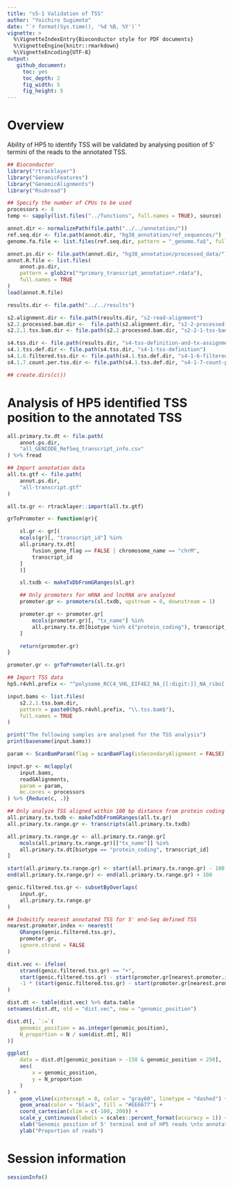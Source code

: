 ```yaml
---
title: "s5-1 Validation of TSS"
author: "Yoichiro Sugimoto"
date: "`r format(Sys.time(), '%d %B, %Y')`"
vignette: >
  %\VignetteIndexEntry{Bioconductor style for PDF documents}
  %\VignetteEngine{knitr::rmarkdown}
  %\VignetteEncoding{UTF-8}
output:
   github_document:
     toc: yes
     toc_depth: 2
     fig_width: 5
     fig_height: 5
---
```



# Overview


Ability of HP5 to identify TSS will be validated by analysing position of 5' termini of the reads to the annotated TSS.


```r

## Bioconductor
library("rtracklayer")
library("GenomicFeatures")
library("GenomicAlignments")
library("Rsubread")

## Specify the number of CPUs to be used
processors <- 8
temp <- sapply(list.files("../functions", full.names = TRUE), source)

annot.dir <- normalizePath(file.path("../../annotation/"))
ref.seq.dir <- file.path(annot.dir, "hg38_annotation/ref_sequences/")
genome.fa.file <- list.files(ref.seq.dir, pattern = "_genome.fa$", full.names = TRUE)

annot.ps.dir <- file.path(annot.dir, "hg38_annotation/processed_data/")
annot.R.file <- list.files(
    annot.ps.dir,
    pattern = glob2rx("*primary_transcript_annotation*.rdata"),
    full.names = TRUE
)
load(annot.R.file)

results.dir <- file.path("../../results")

s2.alignment.dir <- file.path(results.dir, "s2-read-alignment")
s2.2.processed.bam.dir <-  file.path(s2.alignment.dir, "s2-2-processed-data")
s2.2.1.tss.bam.dir <- file.path(s2.2.processed.bam.dir, "s2-2-1-tss-bam")

s4.tss.dir <- file.path(results.dir, "s4-tss-definition-and-tx-assignment")
s4.1.tss.def.dir <- file.path(s4.tss.dir, "s4-1-tss-definition")
s4.1.6.filtered.tss.dir <- file.path(s4.1.tss.def.dir, "s4-1-6-filtered-tss")
s4.1.7.count.per.tss.dir <- file.path(s4.1.tss.def.dir, "s4-1-7-count-per-tss")

## create.dirs(c())


```


# Analysis of HP5 identified TSS position to the annotated TSS


```r

all.primary.tx.dt <- file.path(
    annot.ps.dir,
    "all_GENCODE_RefSeq_transcript_info.csv"
) %>% fread

## Import annotation data
all.tx.gtf <- file.path(
    annot.ps.dir,
    "all-transcript.gtf"
)

all.tx.gr <- rtracklayer::import(all.tx.gtf)

grToPromoter <- function(gr){

    sl.gr <- gr[(
    mcols(gr)[, "transcript_id"] %in%
    all.primary.tx.dt[
        fusion_gene_flag == FALSE | chromosome_name == "chrM",
        transcript_id
    ]
    )]

    sl.txdb <- makeTxDbFromGRanges(sl.gr)

    ## Only promoters for mRNA and lncRNA are analyzed
    promoter.gr <- promoters(sl.txdb, upstream = 0, downstream = 1)

    promoter.gr <- promoter.gr[
        mcols(promoter.gr)[, "tx_name"] %in%
        all.primary.tx.dt[biotype %in% c("protein_coding"), transcript_id]
    ]

    return(promoter.gr)
}

promoter.gr <- grToPromoter(all.tx.gr)

## Import TSS data
hp5.r4vhl.prefix <- "^polysome_RCC4_VHL_EIF4E2_NA_[[:digit:]]_NA_ribo[[:digit:]]"

input.bams <- list.files(
    s2.2.1.tss.bam.dir,
    pattern = paste0(hp5.r4vhl.prefix, "\\.tss.bam$"),
    full.names = TRUE
)

print("The following samples are analysed for the TSS analysis")
print(basename(input.bams))

param <- ScanBamParam(flag = scanBamFlag(isSecondaryAlignment = FALSE)) # Unique alignment

input.gr <- mclapply(
    input.bams, 
    readGAlignments,
    param = param,
    mc.cores = processors
) %>% {Reduce(c, .)}

## Only analyze TSS aligned within 100 bp distance from protein coding genes
all.primary.tx.txdb <- makeTxDbFromGRanges(all.tx.gr)
all.primary.tx.range.gr <- transcripts(all.primary.tx.txdb)

all.primary.tx.range.gr <- all.primary.tx.range.gr[
    mcols(all.primary.tx.range.gr)[["tx_name"]] %in%
    all.primary.tx.dt[biotype == "protein_coding", transcript_id]
]

start(all.primary.tx.range.gr) <- start(all.primary.tx.range.gr) - 100
end(all.primary.tx.range.gr) <- end(all.primary.tx.range.gr) + 100

genic.filtered.tss.gr <- subsetByOverlaps(
    input.gr,
    all.primary.tx.range.gr
)

## Indeitify nearest annotated TSS for 5' end-Seq defined TSS
nearest.promoter.index <- nearest(
    GRanges(genic.filtered.tss.gr),
    promoter.gr,
    ignore.strand = FALSE
)

dist.vec <- ifelse(
    strand(genic.filtered.tss.gr) == "+",
    start(genic.filtered.tss.gr) - start(promoter.gr[nearest.promoter.index]),
    -1 * (start(genic.filtered.tss.gr) - start(promoter.gr[nearest.promoter.index]))
)

dist.dt <- table(dist.vec) %>% data.table
setnames(dist.dt, old = "dist.vec", new = "genomic_position")

dist.dt[, `:=`(
    genomic_position = as.integer(genomic_position),
    N_proportion = N / sum(dist.dt[, N])
)]

ggplot(
    data = dist.dt[genomic_position > -150 & genomic_position < 250],
    aes(
        x = genomic_position,
        y = N_proportion
    )
) +
    geom_vline(xintercept = 0, color = "gray60", linetype = "dashed") +
    geom_area(color = "black", fill = "#EE6677") +
    coord_cartesian(xlim = c(-100, 200)) +
    scale_y_continuous(labels = scales::percent_format(accuracy = 1)) +
    xlab("Genomic position of 5' terminal end of HP5 reads \nto annotated TSS") +
    ylab("Proportion of reads")


```




 
# Session information


```r

sessionInfo()

```
